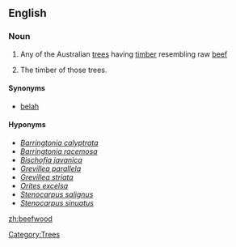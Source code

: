 {{wikipedia}}
==English==

===Noun===
{{en-noun}}

# Any of the Australian [[tree]]s having [[timber]] resembling raw [[beef]]
# {{uncountable}} The timber of those trees.

====Synonyms====
* [[belah]]

====Hyponyms====
* ''[[Barringtonia calyptrata]]''
* ''[[Barringtonia racemosa]]''
* ''[[Bischofia javanica]]''
* ''[[Grevillea parallela]]''
* ''[[Grevillea striata]]''
* ''[[Orites excelsa]]''
* ''[[Stenocarpus salignus]]''
* ''[[Stenocarpus sinuatus]]''

[[Category:Trees]]

[[zh:beefwood]]